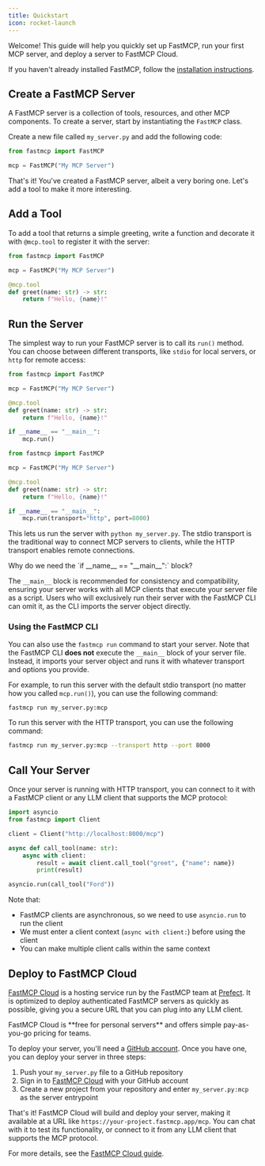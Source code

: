 ```yaml
---
title: Quickstart
icon: rocket-launch
---
```


Welcome! This guide will help you quickly set up FastMCP, run your first MCP server, and deploy a server to FastMCP Cloud.

If you haven't already installed FastMCP, follow the [installation instructions](/getting-started/installation).

## Create a FastMCP Server

A FastMCP server is a collection of tools, resources, and other MCP components. To create a server, start by instantiating the `FastMCP` class. 

Create a new file called `my_server.py` and add the following code:

```python my_server.py
from fastmcp import FastMCP

mcp = FastMCP("My MCP Server")
```


That's it! You've created a FastMCP server, albeit a very boring one. Let's add a tool to make it more interesting.


## Add a Tool

To add a tool that returns a simple greeting, write a function and decorate it with `@mcp.tool` to register it with the server:

```python my_server.py {5-7}
from fastmcp import FastMCP

mcp = FastMCP("My MCP Server")

@mcp.tool
def greet(name: str) -> str:
    return f"Hello, {name}!"
```


## Run the Server

The simplest way to run your FastMCP server is to call its `run()` method. You can choose between different transports, like `stdio` for local servers, or `http` for remote access:

<CodeGroup>

```python my_server.py (stdio) {9, 10}
from fastmcp import FastMCP

mcp = FastMCP("My MCP Server")

@mcp.tool
def greet(name: str) -> str:
    return f"Hello, {name}!"

if __name__ == "__main__":
    mcp.run()
```

```python my_server.py (HTTP) {9, 10}
from fastmcp import FastMCP

mcp = FastMCP("My MCP Server")

@mcp.tool
def greet(name: str) -> str:
    return f"Hello, {name}!"

if __name__ == "__main__":
    mcp.run(transport="http", port=8000)
```

</CodeGroup>

This lets us run the server with `python my_server.py`. The stdio transport is the traditional way to connect MCP servers to clients, while the HTTP transport enables remote connections.

<Tip>
Why do we need the `if __name__ == "__main__":` block?

The `__main__` block is recommended for consistency and compatibility, ensuring your server works with all MCP clients that execute your server file as a script. Users who will exclusively run their server with the FastMCP CLI can omit it, as the CLI imports the server object directly.
</Tip>

### Using the FastMCP CLI

You can also use the `fastmcp run` command to start your server. Note that the FastMCP CLI **does not** execute the `__main__` block of your server file. Instead, it imports your server object and runs it with whatever transport and options you provide.

For example, to run this server with the default stdio transport (no matter how you called `mcp.run()`), you can use the following command:
```bash
fastmcp run my_server.py:mcp
```

To run this server with the HTTP transport, you can use the following command:
```bash
fastmcp run my_server.py:mcp --transport http --port 8000
```

## Call Your Server

Once your server is running with HTTP transport, you can connect to it with a FastMCP client or any LLM client that supports the MCP protocol:

```python my_client.py
import asyncio
from fastmcp import Client

client = Client("http://localhost:8000/mcp")

async def call_tool(name: str):
    async with client:
        result = await client.call_tool("greet", {"name": name})
        print(result)

asyncio.run(call_tool("Ford"))
```

Note that:
- FastMCP clients are asynchronous, so we need to use `asyncio.run` to run the client
- We must enter a client context (`async with client:`) before using the client
- You can make multiple client calls within the same context

## Deploy to FastMCP Cloud

[FastMCP Cloud](https://fastmcp.cloud) is a hosting service run by the FastMCP team at [Prefect](https://www.prefect.io/fastmcp). It is optimized to deploy authenticated FastMCP servers as quickly as possible, giving you a secure URL that you can plug into any LLM client.

<Info>
FastMCP Cloud is **free for personal servers** and offers simple pay-as-you-go pricing for teams.
</Info>

To deploy your server, you'll need a [GitHub account](https://github.com). Once you have one, you can deploy your server in three steps:

1. Push your `my_server.py` file to a GitHub repository
2. Sign in to [FastMCP Cloud](https://fastmcp.cloud) with your GitHub account
3. Create a new project from your repository and enter `my_server.py:mcp` as the server entrypoint

That's it! FastMCP Cloud will build and deploy your server, making it available at a URL like `https://your-project.fastmcp.app/mcp`. You can chat with it to test its functionality, or connect to it from any LLM client that supports the MCP protocol.

For more details, see the [FastMCP Cloud guide](/deployment/fastmcp-cloud).
